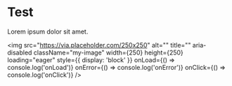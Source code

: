 
<Meta title="Test" />

# Test

Lorem ipsum dolor sit amet.

<img
  src="https://via.placeholder.com/250x250"
  alt=""
  title=""
  aria-disabled
  className="my-image"
  width={250}
  height={250}
  loading="eager"
  style={{ display: 'block' }}
  onLoad={() => console.log('onLoad')}
  onError={() => console.log('onError')}
  onClick={() => console.log('onClick')}
/>
